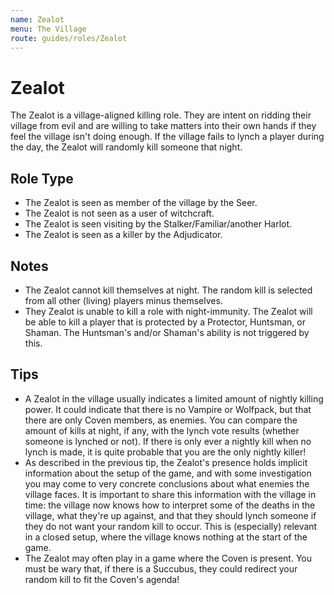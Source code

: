 ```yaml
---
name: Zealot
menu: The Village
route: guides/roles/Zealot
---
```


# Zealot

The Zealot is a village-aligned killing role. They are intent on ridding their village from evil and are willing to take matters into their own hands if they feel the village isn't doing enough. If the village fails to lynch a player during the day, the Zealot will randomly kill someone that night.

## Role Type

- The Zealot is seen as member of the village by the Seer.
- The Zealot is not seen as a user of witchcraft.
- The Zealot is seen visiting by the Stalker/Familiar/another Harlot.
- The Zealot is seen as a killer by the Adjudicator.

## Notes

- The Zealot cannot kill themselves at night. The random kill is selected from all other (living) players minus themselves.
- They Zealot is unable to kill a role with night-immunity. The Zealot will be able to kill a player that is protected by a Protector, Huntsman, or Shaman. The Huntsman's and/or Shaman's ability is not triggered by this.

## Tips

- A Zealot in the village usually indicates a limited amount of nightly killing power. It could indicate that there is no Vampire or Wolfpack, but that there are only Coven members, as enemies. You can compare the amount of kills at night, if any, with the lynch vote results (whether someone is lynched or not). If there is only ever a nightly kill when no lynch is made, it is quite probable that you are the only nightly killer!
- As described in the previous tip, the Zealot's presence holds implicit information about the setup of the game, and with some investigation you may come to very concrete conclusions about what enemies the village faces. It is important to share this information with the village in time: the village now knows how to interpret some of the deaths in the village, what they're up against, and that they should lynch someone if they do not want your random kill to occur. This is (especially) relevant in a closed setup, where the village knows nothing at the start of the game.
- The Zealot may often play in a game where the Coven is present. You must be wary that, if there is a Succubus, they could redirect your random kill to fit the Coven's agenda!
